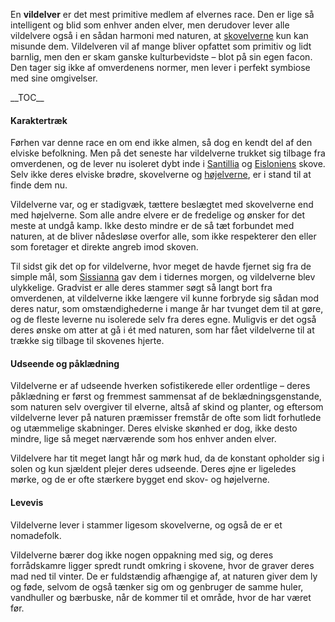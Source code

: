 {{title:Vildelver}}
{{author:Laura Holmegaard}}
{{timestamp:2009-10-02T18:24:13Z}}
{{copyright:Vildelver}}
En '''vildelver''' er det mest primitive medlem af elvernes race. Den er lige så intelligent og blid som enhver anden elver, men derudover lever alle vildelvere også i en sådan harmoni med naturen, at [[skovelver|skovelverne]] kun kan misunde dem. Vildelveren vil af mange bliver opfattet som primitiv og lidt barnlig, men den er skam ganske kulturbevidste – blot på sin egen facon. Den tager sig ikke af omverdenens normer, men lever i perfekt symbiose med sine omgivelser.


__TOC__

====Karaktertræk====
Førhen var denne race en om end ikke almen, så dog en kendt del af den elviske befolkning. Men på det seneste har vildelverne trukket sig tilbage fra omverdenen, og de lever nu isoleret dybt inde i [[Santillia]] og [[Eislonien|Eisloniens]] skove. Selv ikke deres elviske brødre, skovelverne og [[højelver|højelverne]], er i stand til at finde dem nu.

Vildelverne var, og er stadigvæk, tættere beslægtet med skovelverne end med højelverne. Som alle andre elvere er de fredelige og ønsker for det meste at undgå kamp. Ikke desto mindre er de så tæt forbundet med naturen, at de bliver nådesløse overfor alle, som ikke respekterer den eller som foretager et direkte angreb imod skoven.

Til sidst gik det op for vildelverne, hvor meget de havde fjernet sig fra de simple mål, som [[Sissianna]] gav dem i tidernes morgen, og vildelverne blev ulykkelige. Gradvist er alle deres stammer søgt så langt bort fra omverdenen, at vildelverne ikke længere vil kunne forbryde sig sådan mod deres natur, som omstændighederne i mange år har tvunget dem til at gøre, og de fleste leverne nu isolerede selv fra deres egne.
Muligvis er det også deres ønske om atter at gå i ét med naturen, som har fået vildelverne til at trække sig tilbage til skovenes hjerte.


====Udseende og påklædning====
Vildelverne er af udseende hverken sofistikerede eller ordentlige – deres påklædning er først og fremmest sammensat af de beklædningsgenstande, som naturen selv overgiver til elverne, altså af skind og planter, og eftersom vildelverne lever på naturen præmisser fremstår de ofte som lidt forhutlede og utæmmelige skabninger. Deres elviske skønhed er dog, ikke desto mindre, lige så meget nærværende som hos enhver anden elver.

Vildelvere har tit meget langt hår og mørk hud, da de konstant opholder sig i solen og kun sjældent plejer deres udseende. Deres øjne er ligeledes mørke, og de er ofte stærkere bygget end skov- og højelverne.


====Levevis====
Vildelverne lever i stammer ligesom skovelverne, og også de er et nomadefolk.

Vildelverne bærer dog ikke nogen oppakning med sig, og deres forrådskamre ligger spredt rundt omkring i skovene, hvor de graver deres mad ned til vinter. De er fuldstændig afhængige af, at naturen giver dem ly og føde, selvom de også tænker sig om og genbruger de samme huler, vandhuller og bærbuske, når de kommer til et område, hvor de har været før.